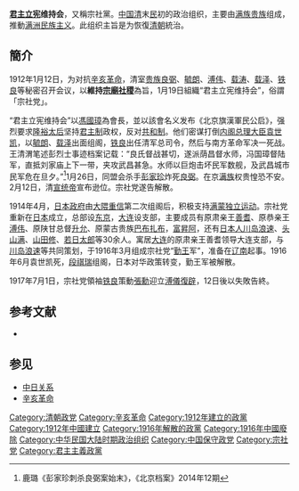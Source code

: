 <!--请勿再将清末校阅陆军照片刊于本条目，有关照片已转至新建陆军条目内，谢谢-->
{{NoteTA|1=zh-hans:通过;zh-hant:通過;zh-tw:透過;}}
{{Infobox political party
|name = 君主立憲維持會
|native_name = {{noitalics|{{nobold|宗社黨}}}}
|colorcode = #FFC500
|图像     = [[File:Chinese_dragon_asset_heraldry.svg|200px]]
|图像说明 = [[黃龍旗|黃龍旗]]上的龍 
|merger =
|merged = 
|leader = [[良弼|良弼]]{{small|（1912）}}<br/>[[善耆|善耆]]{{small|（1916）}}<br/>[[鐵良|鐵良]]{{small|（1917）}}
|foundation = 1912年1月19日
|dissolved = 
|ideology = [[君主主義|君主主義]]<br/>[[满清|满清]][[支持者|支持者]]<br/>[[民粹主義|民粹主義]]<br/>[[满洲民族主义|满洲民族主义]]<br/>[[泛蒙古主义|蒙古民族主义]]<br/>[[保守主義|保守主義]]<br/>
|position = [[右翼|右翼]]至[[极右翼|极右翼]]
|headquarters = [[北京|北京]]{{small|（1912）}}<br/>[[東京|東京]]{{small|（1916）}}
|membership = 
|membership_year = 
|newspaper = 
|domestic = 
|flag = Flag of China (1889–1912).svg
|international =
|colours =
|website =
|country = 中華民國
}}
'''[[君主立宪|君主立宪]]维持会'''，又稱宗社黨。[[中国|中国]][[清朝|清]]末[[中华民国|民]]初的政治组织，主要由[[满族|满族]][[贵族|贵族]]组成，推動[[满洲民族主义|满洲民族主义]]。此组织主旨是为恢復[[清朝|清朝]]統治。

==簡介==
1912年1月12日，为对抗[[辛亥革命|辛亥革命]]，清室[[贵族|贵族]][[良弼_(紅帶子)|良弼]]、[[毓朗|毓朗]]、[[溥伟|溥伟]]、[[载涛|载涛]]、[[载泽|载泽]]、[[铁良|铁良]]等秘密召开会议，以'''維持[[宗廟|宗廟]][[社稷|社稷]]'''為旨，1月19日組織“君主立宪维持会”，俗謂「宗社党」。

“君主立宪维持会”以[[馮國璋|馮國璋]]為會長，並以該會名义发布《北京旗漢軍民公启》，强烈要求[[隆裕太后|隆裕太后]]坚持[[君主制|君主制]]政权，反对[[共和制|共和制]]。他们密谋打倒[[内阁总理大臣_(清朝)|内阁总理大臣]][[袁世凯|袁世凯]]，以[[毓朗|毓朗]]、[[载泽|载泽]]出面组阁，[[铁良|铁良]]出任清军总司令，然后与南方革命军决一死战。王清渭笔述彭烈士事迹档案记载：“良氏督战甚切，遂派荫昌督水师，冯国璋督陆军，直抵刘家庙上下一带，夹攻武昌甚急。水师以巨炮击坏民军数舰，及武昌城市民军危在旦夕。”<ref>鹿璐《彭家珍刺杀良弼案始末》，《北京档案》2014年12期</ref>1月26日，同盟会杀手[[彭家珍|彭家珍]]炸死[[觉罗良弼|良弼]]。在京[[满族|满族]]权贵惶恐不安。2月12日，清[[宣统帝|宣统帝]]宣布逊位。宗社党遂告解散。

1914年4月，[[日本政府|日本政府]]由[[大隈重信|大隈重信]]第二次组阁后，积极支持[[满蒙独立运动|满蒙独立运动]]。宗社党重新在[[日本|日本]]成立，总部设[[东京|东京]]，[[大连|大连]]设支部，主要成员有原肃亲王[[善耆|善耆]]、原恭亲王[[溥伟|溥伟]]、原陕甘总督[[升允|升允]]、原蒙古贵族[[巴布扎布|巴布扎布]]，[[富昇阿|富昇阿]]，还有[[日本人|日本人]][[川岛浪速|川岛浪速]]、[[头山满|头山满]]、[[山田修|山田修]]、[[若日太郎|若日太郎]]等30余人。寓居[[大连|大连]]的原肃亲王善耆领导大连支部，与[[川岛浪速|川岛浪速]]等共同策划，于1916年3月组成宗社党“[[勤王|勤王]]军”，准备在[[辽南|辽南]]起事。1916年6月袁世凯死，[[段祺瑞|段祺瑞]]组阁，日本对华政策转变，勤王军被解散。

1917年7月1日，宗社党領袖[[铁良|铁良]]策動[[張勳|張勳]]迎立[[溥儀|溥儀]][[張勳復辟|復辟]]，12日後以失敗告終。

== 参考文献 ==
{{Reflist}}
* {{Cite book
|editor = 馬洪武 主編
|title = 《中国革命史辞典》
|year = 1988
|publisher = 档案出版社
|ISBN = 7-80019-054-4
}}

== 参见 ==
* [[中日关系|中日关系]]
* [[辛亥革命|辛亥革命]]

{{清末政治團體}}

[[Category:清朝政党|Category:清朝政党]]
[[Category:辛亥革命|Category:辛亥革命]]
[[Category:1912年建立的政黨|Category:1912年建立的政黨]]
[[Category:1912年中國建立|Category:1912年中國建立]]
[[Category:1916年解散的政黨|Category:1916年解散的政黨]]
[[Category:1916年中國廢除|Category:1916年中國廢除]]
[[Category:中华民国大陆时期政治组织|Category:中华民国大陆时期政治组织]]
[[Category:中国保守政党|Category:中国保守政党]]
[[Category:宗社党|Category:宗社党]]
[[Category:君主主義政黨|Category:君主主義政黨]]